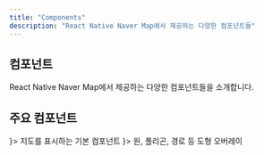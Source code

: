 ```yaml
---
title: "Components"
description: "React Native Naver Map에서 제공하는 다양한 컴포넌트들"
---
```



## 컴포넌트

React Native Naver Map에서 제공하는 다양한 컴포넌트들을 소개합니다.

## 주요 컴포넌트

<Cards>
  <Card title="NaverMapView" href="/docs/components/naver-map-view" icon={<Map className="w-6 h-6" />}>
    지도를 표시하는 기본 컴포넌트
  </Card>
  <Card title="오버레이" href="/docs/components/overlays" icon={<Shapes className="w-6 h-6" />}>
    원, 폴리곤, 경로 등 도형 오버레이
  </Card>
</Cards>

